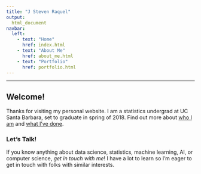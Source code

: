```yaml
---
title: "J Steven Raquel"
output:
  html_document
navbar:  
  left:
    - text: "Home"
      href: index.html
    - text: "About Me"
      href: about_me.html
    - text: "Portfolio"
      href: portfolio.html
---
```


----

## Welcome!

Thanks for visiting my personal website. I am a statistics undergrad at UC Santa Barbara, set to graduate in spring of 2018. Find out more about [who I am](https://jstevenr.github.io/about_me.html) and [what I've done](https://jstevenr.github.io/portfolio.html). 

### Let's Talk!

If you know anything about data science, statistics, machine learning, AI, or computer science, *get in touch with me*! I have a lot to learn so I'm eager to get in touch with folks with similar interests.


